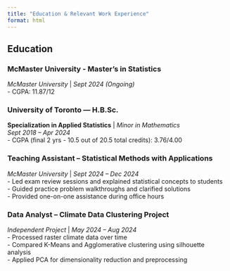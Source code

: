 ```yaml
---
title: "Education & Relevant Work Experience"
format: html
---
```


## Education

### McMaster University - Master's in Statistics

*McMaster University* \| *Sept 2024 (Ongoing)*\
- CGPA: 11.87/12

### University of Toronto — H.B.Sc.

**Specialization in Applied Statistics** \| *Minor in Mathematics*\
*Sept 2018 – Apr 2024*\
- CGPA (final 2 yrs - 10.5 out of 20.5 total credits): 3.76/4.00

### Teaching Assistant – Statistical Methods with Applications

*McMaster University* \| *Sept 2024 – Dec 2024*\
- Led exam review sessions and explained statistical concepts to students\
- Guided practice problem walkthroughs and clarified solutions\
- Provided one-on-one assistance during office hours

### Data Analyst – Climate Data Clustering Project

*Independent Project* \| *May 2024 – Aug 2024*\
- Processed raster climate data over time\
- Compared K-Means and Agglomerative clustering using silhouette analysis\
- Applied PCA for dimensionality reduction and preprocessing
